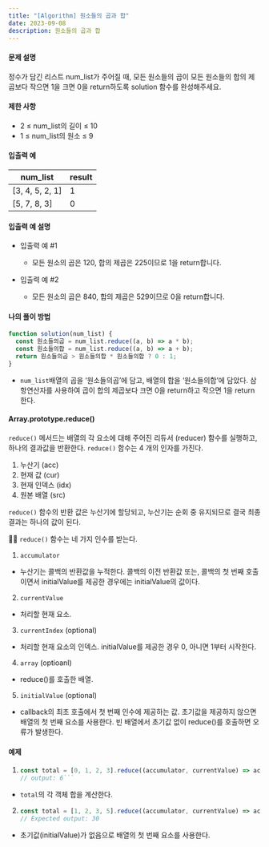 ```yaml
---
title: "[Algorithm] 원소들의 곱과 합"
date: 2023-09-08
description: 원소들의 곱과 합
---
```


#### 문제 설명

정수가 담긴 리스트 num_list가 주어질 때, 모든 원소들의 곱이 모든 원소들의 합의 제곱보다 작으면 1을 크면 0을 return하도록 solution 함수를 완성해주세요.

#### 제한 사항

- 2 ≤ num_list의 길이 ≤ 10
- 1 ≤ num_list의 원소 ≤ 9

#### 입출력 예

| num_list        | result |
| --------------- | ------ |
| [3, 4, 5, 2, 1] | 1      |
| [5, 7, 8, 3]    | 0      |

#### 입출력 예 설명

- 입출력 예 #1

  - 모든 원소의 곱은 120, 합의 제곱은 225이므로 1을 return합니다.

- 입출력 예 #2

  - 모든 원소의 곱은 840, 합의 제곱은 529이므로 0을 return합니다.

#### 나의 풀이 방법

```js
function solution(num_list) {
  const 원소들의곱 = num_list.reduce((a, b) => a * b);
  const 원소들의합 = num_list.reduce((a, b) => a + b);
  return 원소들의곱 > 원소들의합 * 원소들의합 ? 0 : 1;
}
```

- `num_list`배열의 곱을 ‘원소들의곱’에 담고, 배열의 합을 ‘원소들의합’에 담았다. 삼항연산자를 사용하여 곱이 합의 제곱보다 크면 0을 return하고 작으면 1을 return한다.

#### Array.prototype.reduce()

`reduce()` 메서드는 배열의 각 요소에 대해 주어진 리듀서 (reducer) 함수를 실행하고, 하나의 결과값을 반환한다. `reduce()` 함수는 4 개의 인자를 가진다.

1. 누산기 (acc)
2. 현재 값 (cur)
3. 현재 인덱스 (idx)
4. 원본 배열 (src)

`reduce()` 함수의 반환 값은 누산기에 할당되고, 누산기는 순회 중 유지되므로 결국 최종 결과는 하나의 값이 된다.

👵🏻 `reduce()` 함수는 네 가지 인수를 받는다.

1. `accumulator`

- 누산기는 콜백의 반환값을 누적한다. 콜백의 이전 반환값 또는, 콜백의 첫 번째 호출이면서 initialValue를 제공한 경우에는 initialValue의 값이다.

2. `currentValue`

- 처리할 현재 요소.

3. `currentIndex` (optional)

- 처리할 현재 요소의 인덱스. initialValue를 제공한 경우 0, 아니면 1부터 시작한다.

4. `array` (optioanl)

- reduce()를 호출한 배열.

5. `initialValue` (optional)

- callback의 최초 호출에서 첫 번째 인수에 제공하는 값. 초기값을 제공하지 않으면 배열의 첫 번째 요소를 사용한다. 빈 배열에서 초기값 없이 reduce()를 호출하면 오류가 발생한다.

#### 예제

1. ````js
   const total = [0, 1, 2, 3].reduce((accumulator, currentValue) => accumulator + currentValue, 0);
   // output: 6```
   ````

- `total`의 각 객체 합을 계산한다.

2. ```js
   const total = [1, 2, 3, 5].reduce((accumulator, currentValue) => accumulator * currentValue);
   // Expected output: 30
   ```

- 초기값(initialValue)가 없음으로 배열의 첫 번째 요소를 사용한다.
